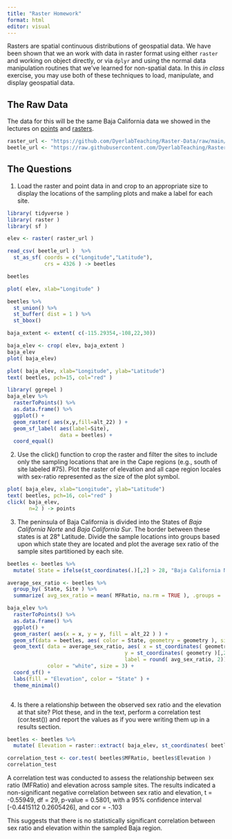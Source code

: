 ```yaml
---
title: "Raster Homework"
format: html
editor: visual
---
```


Rasters are spatial continuous distributions of geospatial data. We have been shown that we an work with data in raster format using either `raster` and working on object directly, or via `dplyr` and using the normal data manipulation routines that we've learned for non-spatial data. In this *in class* exercise, you may use both of these techniques to load, manipulate, and display geospatial data.

## The Raw Data

The data for this will be the same Baja California data we showed in the lectures on [points](https://dyerlab.github.io/ENVS-Lectures/spatial/spatial_points/slides.html#1) and [rasters](https://dyerlab.github.io/ENVS-Lectures/spatial/rasters/slides.html#1).

```r
raster_url <- "https://github.com/DyerlabTeaching/Raster-Data/raw/main/data/alt_22.tif"
beetle_url <- "https://raw.githubusercontent.com/DyerlabTeaching/Raster-Data/main/data/AraptusDispersalBias.csv"
```

## The Questions

1.  Load the raster and point data in and crop to an appropriate size to display the locations of the sampling plots and make a label for each site.

```r
library( tidyverse )
library( raster )
library( sf ) 

elev <- raster( raster_url )

read_csv( beetle_url )  %>% 
  st_as_sf( coords = c("Longitude","Latitude"), 
            crs = 4326 ) -> beetles 

beetles
```

```r
plot( elev, xlab="Longitude" )
```

```r
beetles %>%
  st_union() %>%
  st_buffer( dist = 1 ) %>%
  st_bbox() 

baja_extent <- extent( c(-115.29354,-108,22,30))

baja_elev <- crop( elev, baja_extent )
baja_elev
plot( baja_elev) 

```

```r
plot( baja_elev, xlab="Longitude", ylab="Latitude")
text( beetles, pch=15, col="red" )
```

```r
library( ggrepel )
baja_elev %>%
  rasterToPoints() %>%
  as.data.frame() %>% 
  ggplot() +
  geom_raster( aes(x,y,fill=alt_22) ) +
  geom_sf_label( aes(label=Site), 
                 data = beetles) +
  coord_equal()
```

2.  Use the click() function to crop the raster and filter the sites to include only the sampling locations that are in the Cape regions (e.g., south of site labeled #75).  Plot the raster of elevation and all cape region locales with sex-ratio represented as the size of the plot symbol.

```r
plot( baja_elev, xlab="Longitude", ylab="Latitude")
text( beetles, pch=16, col="red" )
click( baja_elev, 
       n=2 ) -> points

```

3.  The peninsula of Baja California is divided into the States of *Baja California Norte* and *Baja California Sur*. The border between these states is at 28° Latitude. Divide the sample locations into groups based upon which state they are located and plot the average sex ratio of the sample sites partitioned by each site.

```r
beetles <- beetles %>%
  mutate( State = ifelse(st_coordinates(.)[,2] > 28, "Baja California Norte", "Baja California Sur" ) )

average_sex_ratio <- beetles %>%
  group_by( State, Site ) %>%
  summarize( avg_sex_ratio = mean( MFRatio, na.rm = TRUE ), .groups = 'drop' )

baja_elev %>%
  rasterToPoints() %>%
  as.data.frame() %>% 
  ggplot() +
  geom_raster( aes(x = x, y = y, fill = alt_22 ) ) +
  geom_sf(data = beetles, aes( color = State, geometry = geometry ), size = 3) +
  geom_text( data = average_sex_ratio, aes( x = st_coordinates( geometry )[,1],
                                      y = st_coordinates( geometry )[,2],
                                      label = round( avg_sex_ratio, 2)),
             color = "white", size = 3) +
  coord_sf() +
  labs(fill = "Elevation", color = "State" ) +
  theme_minimal()



```

4.  Is there a relationship between the observed sex ratio and the elevation at that site?  Plot these, and in the text, perform a correlation test (cor.test()) and report the values as if you were writing them up in a results section.

```r
beetles <- beetles %>%
  mutate( Elevation = raster::extract( baja_elev, st_coordinates( beetles ) ) )

correlation_test <- cor.test( beetles$MFRatio, beetles$Elevation )
correlation_test

```
A correlation test was conducted to assess the relationship between sex ratio (MFRatio) and elevation across sample sites. The results indicated a non-significant negative correlation between sex ratio and elevation, t = -0.55949, df = 29, p-value = 0.5801, with a 95% confidence interval [-0.4415112  0.2605426], and cor = -.103

This suggests that there is no statistically significant correlation between sex ratio and elevation within the sampled Baja region.


